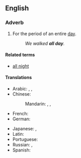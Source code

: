 ==English==

===Adverb===
{{en-adv|pos=[[all]] [[day]]|-}}

# For the period of an entire [[day]].
#: ''We walked '''all day'''.''

====Related terms====
* [[all night]]

====Translations====
{{trans-top|the entire day}}
* Arabic: {{t|ar|طول اليوم|tr=Tuul al-yawm|sc=Arab}},  {{t|ar|طول النهار|tr=Tuul al-nahaar|sc=Arab}},  {{t|ar|كل يوم|tr=kull yawm|sc=Arab}}
* Chinese:
*: Mandarin: {{t|zh|終日|sc=Hani}},  {{t|zh|终日|tr=zhōngrì|sc=Hani}},  {{t|zh|全天|tr=quántiān|sc=Hani}}
* French: {{t|fr|toute la journée}}
* German: {{t|de|den ganzen Tag}}
{{trans-mid}}
* Japanese: {{t|ja|終日|tr=じゅうじつ, jūjitsu|sc=Jpan}},  {{t|ja|一日中|tr=いちにちじゅう, ichinichijū|sc=Jpan}}
* Latin: {{t+|la|diu|alt=diū}}
* Portuguese: {{t|pt|o dia todo}}
* Russian: {{t|ru|целый день|tr=célyj den'|sc=Cyrl}},  {{t|ru|весь день|tr=ves' den'|sc=Cyrl}}
* Spanish: {{t|es|todo el día}}
{{trans-bottom}}